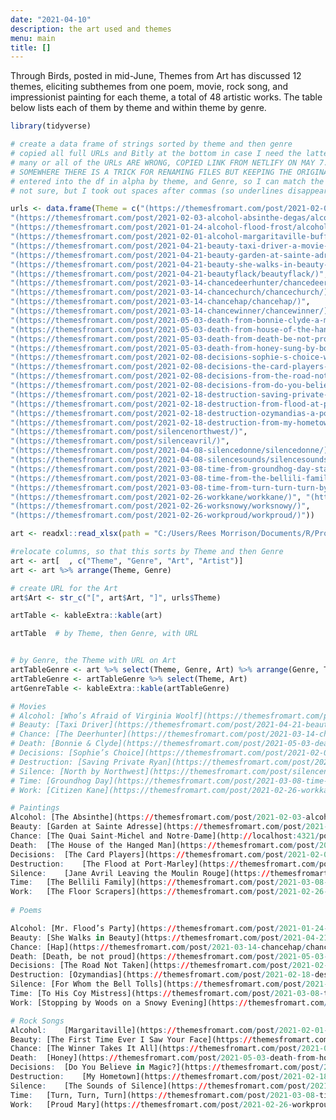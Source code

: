 ```yaml
---
date: "2021-04-10"
description: the art used and themes
menu: main
title: []
---
```


Through Birds, posted in mid-June, Themes from Art has discussed 12 themes, eliciting subthemes from one poem, movie, rock song, and impressionist painting for each theme, a total of 48 artistic works.  The table below lists each of them by theme and within theme by genre.

```r
library(tidyverse)

```


```r
# create a data frame of strings sorted by theme and then genre
# copied all full URLs and Bitly at the bottom in case I need the latter, then removed them
# many or all of the URLs ARE WRONG, COPIED LINK FROM NETLIFY ON MAY 7. Ok if they have /name at end
# SOMEWHERE THERE IS A TRICK FOR RENAMING FILES BUT KEEPING THE ORIGINAL URL NAME
# entered into the df in alpha by theme, and Genre, so I can match the arrange of Theme, Genre
# not sure, but I took out spaces after commas (so underlines disappeared)

urls <- data.frame(Theme = c("(https://themesfromart.com/post/2021-02-03-alcohol-woolf-nichols/alcoholwoolfnichols/)",
"(https://themesfromart.com/post/2021-02-03-alcohol-absinthe-degas/alcoholabsinthedegas/)", 
"(https://themesfromart.com/post/2021-01-24-alcohol-flood-frost/alcohol/)",
"(https://themesfromart.com/post/2021-02-01-alcohol-margaritaville-buffet/alcoholmargarita/)",
"(https://themesfromart.com/post/2021-04-21-beauty-taxi-driver-a-movie-with-robert-de-niro-and-cybill-shepherd/beautytaxi/)",
"(https://themesfromart.com/post/2021-04-21-beauty-garden-at-sainte-adresse-from-a-painting-by-claude-monet/beautystadress/)",
"(https://themesfromart.com/post/2021-04-21-beauty-she-walks-in-beauty-a-poem-by-lord-byron/beautybyron/)", 
"(https://themesfromart.com/post/2021-04-21-beautyflack/beautyflack/)",
"(https://themesfromart.com/post/2021-03-14-chancedeerhunter/chancedeer/)",
"(https://themesfromart.com/post/2021-03-14-chancechurch/chancechurch/)",
"(https://themesfromart.com/post/2021-03-14-chancehap/chancehap/)",
"(https://themesfromart.com/post/2021-03-14-chancewinner/chancewinner/)", 
"(https://themesfromart.com/post/2021-05-03-death-from-bonnie-clyde-a-movie-starring-warren-beatty-and-faye-dunaway/deathbonnie/)",
"(https://themesfromart.com/post/2021-05-03-death-from-house-of-the-hanged-man-a-painting-by-paul-cezanne/deathhanged/)",
"(https://themesfromart.com/post/2021-05-03-death-from-death-be-not-proud-a-poem-by-john-donne/deathdonne/)",
"(https://themesfromart.com/post/2021-05-03-death-from-honey-sung-by-bobby-goldsboro/deathhoney/)",
"(https://themesfromart.com/post/2021-02-08-decisions-sophie-s-choice-with-meryl-streep/decisionssophies/)", 
"(https://themesfromart.com/post/2021-02-08-decisions-the-card-players-a-painting-by-paul-cezanne/decisionscardplayerscezanne/)",
"(https://themesfromart.com/post/2021-02-08-decisions-from-the-road-not-taken-a-poem-by-robert-frost/decisionsroadfrost/)",
"(https://themesfromart.com/post/2021-02-08-decisions-from-do-you-believe-in-magic-a-song-by-the-lovin-spoonful/decisionsmagicspoonful/)",
"(https://themesfromart.com/post/2021-02-18-destruction-saving-private-ryan-a-movie-by-steven-spielberg/destructionsaving/)",
"(https://themesfromart.com/post/2021-02-18-destruction-from-flood-at-port-marly-a-painting-by-alfred-sisley/destructionflood/)",
"(https://themesfromart.com/post/2021-02-18-destruction-ozymandias-a-poem-by-percy-bysshe-shelley/destructoz/)",
"(https://themesfromart.com/post/2021-02-18-destruction-from-my-hometown-a-rock-ballad-by-bruce-springsteen/destructhometown/)",
"(https://themesfromart.com/post/silencenorthwest/)",
"(https://themesfromart.com/post/silenceavril/)",
"(https://themesfromart.com/post/2021-04-08-silencedonne/silencedonne/)",
"(https://themesfromart.com/post/2021-04-08-silencesounds/silencesounds/)",
"(https://themesfromart.com/post/2021-03-08-time-from-groundhog-day-starring-bill-murray/timegroundhog/)",
"(https://themesfromart.com/post/2021-03-08-time-from-the-bellili-family-by-edgar-degas/timebellili/)", "(https://themesfromart.com/post/2021-03-08-time-to-his-coy-mistress-by-andrew-marvell/timecoy/)",
"(https://themesfromart.com/post/2021-03-08-time-from-turn-turn-turn-by-the-byrds/timeturnturn/)",
"(https://themesfromart.com/post/2021-02-26-workkane/workkane/)", "(https://themesfromart.com/post/2021-02-26-workscrapers/workscrapers/)",
"(https://themesfromart.com/post/2021-02-26-worksnowy/worksnowy/)",
"(https://themesfromart.com/post/2021-02-26-workproud/workproud/)"))

art <- readxl::read_xlsx(path = "C:/Users/Rees Morrison/Documents/R/Projects/CLIENTS/Themes/Art and Artists.xlsx")

#relocate columns, so that this sorts by Theme and then Genre
art <- art[  , c("Theme", "Genre", "Art", "Artist")]
art <- art %>% arrange(Theme, Genre)

# create URL for the Art 
art$Art <- str_c("[", art$Art, "]", urls$Theme)

artTable <- kableExtra::kable(art)

artTable  # by Theme, then Genre, with URL


# by Genre, the Theme with URL on Art
artTableGenre <- art %>% select(Theme, Genre, Art) %>% arrange(Genre, Theme)
artTableGenre <- artTableGenre %>% select(Theme, Art) 
artGenreTable <- kableExtra::kable(artTableGenre)

# Movies
# Alcohol: [Who’s Afraid of Virginia Woolf](https://themesfromart.com/post/2021-02-03-alcohol-woolf-nichols/alcoholwoolfnichols/)
# Beauty: [Taxi Driver](https://themesfromart.com/post/2021-04-21-beauty-taxi-driver-a-movie-with-robert-de-niro-and-cybill-shepherd/beautytaxi/)
# Chance: [The Deerhunter](https://themesfromart.com/post/2021-03-14-chancewinner/chancewinner/)
# Death: [Bonnie & Clyde](https://themesfromart.com/post/2021-05-03-death-from-bonnie-clyde-a-movie-starring-warren-beatty-and-faye-dunaway/deathbonnie/)
# Decisions: [Sophie’s Choice](https://themesfromart.com/post/2021-02-08-decisions-sophie-s-choice-with-meryl-streep/decisionssophies/)
# Destruction: [Saving Private Ryan](https://themesfromart.com/post/2021-02-18-destruction-saving-private-ryan-a-movie-by-steven-spielberg/destructionsaving/)
# Silence: [North by Northwest](https://themesfromart.com/post/silencenorthwest/)
# Time: [Groundhog Day](https://themesfromart.com/post/2021-03-08-time-from-groundhog-day-starring-bill-murray/timegroundhog/)
# Work: [Citizen Kane](https://themesfromart.com/post/2021-02-26-workkane/workkane/)

# Paintings
Alcohol: [The Absinthe](https://themesfromart.com/post/2021-02-03-alcohol-absinthe-degas/alcoholabsinthedegas/)
Beauty:	[Garden at Sainte Adresse](https://themesfromart.com/post/2021-04-21-beauty-garden-at-sainte-adresse-from-a-painting-by-claude-monet/beautystadress/)
Chance:	[The Quai Saint-Michel and Notre-Dame](http://localhost:4321/post/2021-03-14-chancechurch/chancechurch/)
Death:	[The House of the Hanged Man](https://themesfromart.com/post/2021-05-03-death-from-house-of-the-hanged-man-a-painting-by-paul-cezanne/deathhanged/)
Decisions:	[The Card Players](https://themesfromart.com/post/2021-02-08-decisions-the-card-players-a-painting-by-paul-cezanne/decisionscardplayerscezanne/)
Destruction:	[The Flood at Port-Marley](https://themesfromart.com/post/2021-02-18-destruction-from-flood-at-port-marly-a-painting-by-alfred-sisley/destructionflood/)
Silence:	[Jane Avril Leaving the Moulin Rouge](https://themesfromart.com/post/silenceavril/)
Time:	[The Bellili Family](https://themesfromart.com/post/2021-03-08-time-from-the-bellili-family-by-edgar-degas/timebellili/)
Work:	[The Floor Scrapers](https://themesfromart.com/post/2021-02-26-workscrapers/workscrapers/)
                               
# Poems

Alcohol: [Mr. Flood’s Party](https://themesfromart.com/post/2021-01-24-alcohol-flood-frost/alcohol/)
Beauty: [She Walks in Beauty](https://themesfromart.com/post/2021-04-21-beauty-she-walks-in-beauty-a-poem-by-lord-byron/beautybyron/)
Chance: [Hap](https://themesfromart.com/post/2021-03-14-chancehap/chancehap/)
Death: [Death, be not proud](https://themesfromart.com/post/2021-05-03-death-from-death-be-not-proud-a-poem-by-john-donne/deathdonne/)
Decisions: [The Road Not Taken](https://themesfromart.com/post/2021-02-08-decisions-from-the-road-not-taken-a-poem-by-robert-frost/decisionsroadfrost/)
Destruction: [Ozymandias](https://themesfromart.com/post/2021-02-18-destruction-ozymandias-a-poem-by-percy-bysshe-shelley/destructoz/)
Silence: [For Whom the Bell Tolls](https://themesfromart.com/post/2021-04-08-silencedonne/silencedonne/)
Time: [To His Coy Mistress](https://themesfromart.com/post/2021-03-08-time-to-his-coy-mistress-by-andrew-marvell/timecoy/)
Work: [Stopping by Woods on a Snowy Evening](https://themesfromart.com/post/2021-02-26-worksnowy/worksnowy/)

# Rock Songs
Alcohol:	[Margaritaville](https://themesfromart.com/post/2021-02-01-alcohol-margaritaville-buffet/alcoholmargarita/)
Beauty:	[The First Time Ever I Saw Your Face](https://themesfromart.com/post/2021-04-21-beautyflack/beautyflack/)
Chance:	[The Winner Takes It All](https://themesfromart.com/post/2021-03-14-chancechurch/chancechurch/)
Death:	[Honey](https://themesfromart.com/post/2021-05-03-death-from-honey-sung-by-bobby-goldsboro/deathhoney/)
Decisions:	[Do You Believe in Magic?](https://themesfromart.com/post/2021-02-08-decisions-from-do-you-believe-in-magic-a-song-by-the-lovin-spoonful/decisionsmagicspoonful/)
Destruction:	[My Hometown](https://themesfromart.com/post/2021-02-18-destruction-from-my-hometown-a-rock-ballad-by-bruce-springsteen/destructhometown/)
Silence:	[The Sounds of Silence](https://themesfromart.com/post/2021-04-08-silencesounds/silencesounds/)
Time:	[Turn, Turn, Turn](https://themesfromart.com/post/2021-03-08-time-from-turn-turn-turn-by-the-byrds/timeturnturn/)
Work:	[Proud Mary](https://themesfromart.com/post/2021-02-26-workproud/workproud/)

```

<!-- urls <- data.frame(Theme = c("(https://themesfromart.com/post/2021-02-03-alcohol-woolf-nichols/) -->
<!-- (https://themesfromart.com/post/2021-02-03-alcohol-absinthe-degas/ -->
<!-- (https://themesfromart.com/post/2021-01-24-alcohol-flood-frost/alcoholfloodindex/ -->
<!-- (https://themesfromart.com/post/2021-02-01-alcohol-margaritaville-buffet/ -->

<!-- (https://themesfromart.com/post/2021-02-03-alcohol-wide-view/ -->

<!-- ## Decisions -->
<!-- (https://themesfromart.com/post/2021-02-08-decisions-sophie-s-choice-with-meryl-streep/decisionssophies/  http://bit.ly/3v4iDqj -->
<!-- (https://themesfromart.com/post/2021-02-08-decisions-the-card-players-a-painting-by-paul-cezanne/decisionscardplayerscezanne/  http://bit.ly/38mqdCV -->
<!-- (https://themesfromart.com/post/2021-02-08-decisions-from-the-road-not-taken-a-poem-by-robert-frost/decisionsroadfrost/  http://bit.ly/3ekY031 -->
<!-- (https://themesfromart.com/post/2021-02-08-decisions-from-do-you-believe-in-magic-a-song-by-the-lovin-spoonful/decisionsmagicspoonful/  http://bit.ly/2OyvcJP -->
<!-- (https://themesfromart.com/post/2021-02-10-decisions-a-wider-angle-view/decisionswiderangle/ -->


<!-- ## Destruction put up Feb. 18, 2021 -->
<!-- (https://themesfromart.com/post/2021-02-18-destruction-saving-private-ryan-a-movie-by-steven-spielberg/destructionsaving/    http://bit.ly/38l5uzq -->
<!-- (https://themesfromart.com/post/2021-02-18-destruction-from-flood-at-port-marly-a-painting-by-alfred-sisley/destructionflood/  http://bit.ly/3t2LjhM -->
<!-- (https://themesfromart.com/post/2021-02-18-destruction-ozymandias-a-poem-by-percy-bysshe-shelley/destructoz/     http://bit.ly/30nAOcr -->
<!-- (https://themesfromart.com/post/2021-02-18-destruction-from-my-hometown-a-rock-ballad-by-bruce-springsteen/destructhometown/   http://bit.ly/3kUpga5 -->

<!-- (https://themesfromart.com/post/2021-02-18-destruction-a-wider-angle/destructionwide/ -->


<!-- ## Work put up Feb. 28, 2021 -->
<!-- (https://themesfromart.com/post/2021-02-26-workkane/workkane/   http://bit.ly/3rrEaXG -->
<!-- (https://themesfromart.com/post/2021-02-26-workscrapers/workscrapers/  http://bit.ly/30qjsLT -->
<!-- (https://themesfromart.com/post/2021-02-26-worksnowy/worksnowy/      http://bit.ly/30qi0tc -->
<!-- (https://themesfromart.com/post/2021-02-26-workproud/workproud/    http://bit.ly/3elYC8K -->

<!-- (https://themesfromart.com/post/2021-02-26-workadditional/workperspective/ -->

<!-- # Time put up March 9 but finished on March 11 with URLs   BITLYs are wrong -->
<!-- (https://themesfromart.com/post/2021-03-08-time-from-groundhog-day-starring-bill-murray/timegroundhog/ -->
<!--     http://bit.ly/2OGjCfq -->
<!-- (https://themesfromart.com/post/2021-03-08-time-from-the-bellili-family-by-edgar-degas/timebellili/   http://bit.ly/38qQZdn     -->
<!-- (https://themesfromart.com/post/2021-03-08-time-to-his-coy-mistress-by-andrew-marvell/timecoy/  http://bit.ly/3rDgShS -->
<!-- (https://themesfromart.com/post/2021-03-08-time-from-turn-turn-turn-by-the-byrds/timeturnturn/  http://bit.ly/3v3zhq9 -->

<!-- (https://themesfromart.com/post/2021-03-09-time-additional/timeadditional/   http://bit.ly/30p2yxi -->

<!-- ## Chance put up 3/20-22 -->
<!-- (https://themesfromart.com/post/2021-03-14-chancedeerhunter/chancedeer/ (https://bit.ly/2O9QXje -->
<!-- (https://themesfromart.com/post/2021-03-14-chancechurch/chancechurch/    (https://bit.ly/2PHUghU -->
<!-- (https://themesfromart.com/post/2021-03-14-chancehap/chancehap/  (https://bit.ly/39t2m5f -->
<!-- (https://themesfromart.com/post/2021-03-14-chancewinner/chancewinner/  (https://bit.ly/3cCGVAu -->

<!-- (https://themesfromart.com/post/2021-03-14-chanceadditional/chanceaddl/   (https://bit.ly/3sCJTKW -->

<!-- ## Silence -->
<!-- (https://themesfromart.com/post/silencenorthwest/  (https://bit.ly/31UeUyl -->
<!-- (https://themesfromart.com/post/silenceavril/    (https://bit.ly/2Q2vxVM -->
<!-- (https://themesfromart.com/post/2021-04-08-silencedonne/silencedonne/  (https://bit.ly/3fRk4mT -->
<!-- (https://themesfromart.com/post/2021-04-08-silencesounds/silencesounds/ (https://bit.ly/31V92oz -->

<!-- (https://themesfromart.com/post/2021-03-14-chanceadditional/chanceaddl/ (https://bit.ly/3dHVK4g -->

<!-- ## Beauty -->
<!-- (https://themesfromart.com/post/2021-04-21-beauty-garden-at-sainte-adresse-from-a-painting-by-claude-monet/beautysainteadress/  (https://bit.ly/3dDvI3g -->
<!-- (https://themesfromart.com/post/2021-04-21-beauty-taxi-driver-a-movie-with-robert-de-niro-and-cybill-shepherd/beautytaxi/       (https://bit.ly/3er5yzI -->
<!-- (https://themesfromart.com/post/2021-04-21-beauty-she-walks-in-beauty-a-poem-by-lord-byron/beautybyron/ (https://bit.ly/3sB967G -->
<!-- (https://themesfromart.com/post/2021-04-21-beautyflack/beautyflack/  (https://bit.ly/3sB967G -->
<!-- (https://themesfromart.com/post/2021-04-21-beauty-additional-subthemes/beautyaddl/  (https://bit.ly/2QpiEp9 -->

<!-- ## Death -->
<!-- (https://themesfromart.com/post/2021-05-03-death-from-bonnie-clyde-a-movie-starring-warren-beatty-and-faye-dunaway/deathbonnie/  (https://bit.ly/3vEXLW3 -->
<!-- (https://themesfromart.com/post/2021-05-03-death-from-house-of-the-hanged-man-a-painting-by-paul-cezanne/deathhanged/  (https://bit.ly/2QQD62s -->
<!-- (https://themesfromart.com/post/2021-05-03-death-from-death-be-not-proud-a-poem-by-john-donne/deathdonne/ (https://bit.ly/3xEen1Y -->
<!-- (https://themesfromart.com/post/2021-05-03-death-from-honey-sung-by-bobby-goldsboro/deathhoney/ (https://bit.ly/2Sf7Pqj -->

<!-- "(https://themesfromart.com/post/2021-03-14-chancewinner/chancewinner/  https://bit.ly/3cCGVAu -->
<!-- "(https://themesfromart.com/post/2021-03-14-chancehap/chancehap/  https://bit.ly/39t2m5f -->
<!-- "(https://themesfromart.com/post/2021-03-14-chancedeerhunter/chancedeer/ https://bit.ly/2O9QXje -->
<!-- "(https://themesfromart.com/post/2021-03-14-chancechurch/chancechurch/    https://bit.ly/2PHUghU -->
<!-- "(https://themesfromart.com/post/2021-03-14-chanceadditional/chanceaddl/   https://bit.ly/3sCJTKW -->

<!-- # collected additional posts, not in proper format for strings -->
<!-- # (https://themesfromart.com/post/2021-02-03-alcohol-wide-view/ -->
<!-- # (https://themesfromart.com/post/2021-02-10-decisions-a-wider-angle-view/decisionswiderangle/ -->
<!-- # (https://themesfromart.com/post/2021-02-18-destruction-a-wider-angle/destructionwide/ -->
<!-- # (https://themesfromart.com/post/2021-03-09-time-additional/timeadditional/   http://bit.ly/30p2yxi -->
<!-- # (https://themesfromart.com/post/2021-03-14-chanceadditional/chanceaddl/ (https://bit.ly/3dHVK4g -->
<!-- # (https://themesfromart.com/post/2021-04-21-beauty-additional-subthemes/beautyaddl/  (https://bit.ly/2QpiEp9 -->
<!-- # (https://themesfromart.com/post/2021-05-03-death-additional/deathaddl/ -->
<!-- (https://themesfromart.com/post/2021-05-03-death-additional/deathaddl/ -->
